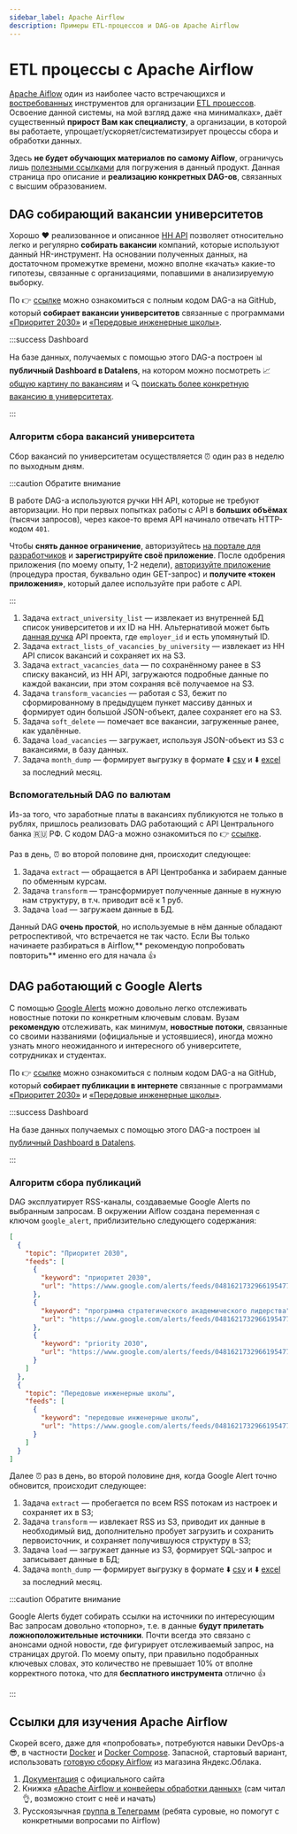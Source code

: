 ```yaml
---
sidebar_label: Apache Airflow
description: Примеры ETL-процессов и DAG-ов Apache Airflow
---
```


# ETL процессы с Apache Airflow

[Apache Aiflow](https://airflow.apache.org/) один из наиболее часто встречающихся и [востребованных](https://hh.ru/search/vacancy?no_magic=true&L_save_area=true&text=airflow&excluded_text=&area=113&salary=&currency_code=RUR&experience=doesNotMatter&order_by=relevance&search_period=0&items_on_page=50) инструментов для организации [ETL процессов](https://ru.wikipedia.org/wiki/ETL). Освоение данной системы, на мой взгляд даже «на минималках», даёт существенный **прирост Вам как специалисту**, а организации, в которой вы работаете, упрощает/ускоряет/систематизирует процессы сбора и обработки данных.

Здесь **не будет обучающих материалов по самому Aiflow**, ограничусь лишь [полезными ссылками](#cсылки-для-изучения-apache-airflow) для погружения в данный продукт. Данная страница про описание и **реализацию конкретных DAG-ов**, связанных с высшим образованием.

## DAG собирающий вакансии университетов

Хорошо ❤️ реализованное и описанное [HH API](https://github.com/hhru/api) позволяет относительно легко и регулярно **собирать вакансии** компаний, которые используют данный HR-инструмент. На основании полученных данных, на достаточном промежутке времени, можно вполне «качать» какие-то гипотезы, связанные с организациями, попавшими в анализируемую выборку.

По 👉 [ссылке](https://github.com/psalru/airflow/blob/master/dags/hh_university_vacancies.py) можно ознакомиться с полным кодом DAG-а на GitHub, который **собирает вакансии университетов** связанные с программами [«Приоритет 2030»](https://priority2030.ru/) и [«Передовые инженерные школы»](https://engineers2030.ru/).

:::success Dashboard

На базе данных, получаемых с помощью этого DAG-а построен 📊 **публичный Dashboard в Datalens**, на котором можно посмотреть 📈 [общую картину по вакансиям](https://datalens.yandex/qv1g5xwqyzysg?tab=mP) и 🔍 [поискать более конкретную вакансию в университетах](https://datalens.yandex/qv1g5xwqyzysg?tab=R2).

:::

### Алгоритм сбора вакансий университета

Сбор вакансий по университетам осуществляется ⏰ один раз в неделю по выходным дням.

:::caution Обратите внимание

В работе DAG-а используются ручки HH API, которые не требуют авторизации. Но при первых попытках работы с API в **больших объёмах** (тысячи запросов), через какое-то время API начинало отвечать HTTP-кодом `401`.

Чтобы **снять данное ограничение**, авторизуйтесь [на портале для разработчиков](https://dev.hh.ru/admin) и **зарегистрируйте своё приложение**. После одобрения приложения (по моему опыту, 1-2 недели), [авторизуйте приложение](https://github.com/hhru/api/blob/master/docs/authorization_for_application.md) (процедура простая, буквально один GET-запрос) и **получите «токен приложения»**, который далее используйте при работе с API.

:::

1. Задача `extract_university_list` — извлекает из внутренней БД список университетов и их ID на HH. Альтернативой может быть [данная ручка](https://app.psal.ru/api/university/) API проекта, где `employer_id` и есть упомянутый ID.
1. Задача `extract_lists_of_vacancies_by_university` — извлекает из HH API список вакансий и сохраняет их на S3.
1. Задача `extract_vacancies_data` — по сохранённому ранее в S3 списку вакансий, из HH API, загружаются подробные данные по каждой вакансии, при этом сохраняя всё получаемое на S3.
1. Задача `transform_vacancies` — работая с S3, бежит по сформированному в предыдущем пункет массиву данных и формирует один большой JSON-объект, далее сохраняет его на S3.
1. Задача `soft_delete` — помечает все вакансии, загруженные ранее, как удалённые.
1. Задача `load_vacancies` — загружает, используя JSON-объект из S3 с вакансиями, в базу данных.
1. Задача `month_dump` — формирует выгрузку в формате ⬇️ [csv](https://storage.yandexcloud.net/psal.public/hosts/psal/dumps/hh_university_vacancies_by_month.csv) и ⬇️ [excel](https://storage.yandexcloud.net/psal.public/hosts/psal/dumps/hh_university_vacancies_by_month.xlsx) за последний месяц.

### Вспомогательный DAG по валютам

Из-за того, что заработные платы в вакансиях публикуются не только в рублях, пришлось реализовать DAG работающий с API Центрального банка 🇷🇺 РФ. С кодом DAG-а можно ознакомиться по 👉 [ссылке](https://github.com/psalru/airflow/blob/a8545f93f7432374efd00094864d35e6187450b2/dags/hh_currency_exchange_rate.py).

Раз в день, ⏰ во второй половине дня, происходит следующее:

1. Задача `extract` — обращается в API Центробанка и забираем данные по обменным курсам.
1. Задача `transform` — трансформирует полученные данные в нужную нам структуру, в т.ч. приводит всё к 1 руб.
1. Задача `load` — загружаем данные в БД.

Данный DAG **очень простой**, но используемые в нём данные обладают ретроспективой, что встречается не так часто. Если Вы только начинаете разбираться в Airflow,** рекомендую попробовать повторить** именно его для начала 👍

## DAG работающий с Google Alerts

С помощью [Google Alerts](https://www.google.com/alerts) можно довольно легко отслеживать новостные потоки по конкретным ключевым словам. Вузам **рекомендую** отслеживать, как минимум, **новостные потоки**, связанные со своими названиями (официальные и устоявшиеся), иногда можно узнать много неожиданного и интересного об университете, сотрудниках и студентах.

По 👉 [ссылке](https://github.com/psalru/airflow/blob/master/dags/news_feed.py) можно ознакомиться с полным кодом DAG-а на GitHub, который **собирает публикации в интернете** связанные с программами [«Приоритет 2030»](https://priority2030.ru/) и [«Передовые инженерные школы»](https://engineers2030.ru/).

:::success Dashboard

На базе данных получаемых с помощью этого DAG-а построен 📊 [публичный Dashboard в Datalens](https://datalens.yandex/yogp2fsiiqh4o).

:::

### Алгоритм сбора публикаций

DAG эксплуатирует RSS-каналы, создаваемые Google Alerts по выбранным запросам. В окружении Aiflow создана переменная с ключом `google_alert`, приблизительно следующего содержания:

```json showLineNumbers title="Настройки DAG-а"
[
  {
    "topic": "Приоритет 2030",
    "feeds": [
      {
        "keyword": "приоритет 2030", 
        "url": "https://www.google.com/alerts/feeds/04816217329661954772/16039731801341369303"
      },
      {
        "keyword": "программа стратегического академического лидерства",
        "url": "https://www.google.com/alerts/feeds/04816217329661954772/3998321703702580804"
      },
      {
        "keyword": "priority 2030",
        "url": "https://www.google.com/alerts/feeds/04816217329661954772/7829070105676972604"
      }
    ]
  },
  {
    "topic": "Передовые инженерные школы",
    "feeds": [
      {
        "keyword": "передовые инженерные школы",
        "url": "https://www.google.com/alerts/feeds/04816217329661954772/7495754828704681196"
      }
    ]
  }
]
```

Далее ⏰ раз в день, во второй половине дня, когда Google Alert точно обновится, происходит следующее:

1. Задача `extract` — пробегается по всем RSS потокам из настроек и сохраняет их в S3;
1. Задача `transform` — извлекает RSS из S3, приводит их данные в необходимый вид, дополнительно пробует загрузить и сохранить первоисточник, и сохраняет получившуюся структуру в S3;
1. Задача `load` — загружает данные из S3, формирует SQL-запрос и записывает данные в БД;
1. Задача `month_dump` — формирует выгрузку в формате ⬇️ [csv](https://storage.yandexcloud.net/psal.public/hosts/psal/dumps/news_feed_by_month.csv) и ⬇️ [excel](https://storage.yandexcloud.net/psal.public/hosts/psal/dumps/news_feed_by_month.xlsx) за последний месяц.


:::caution Обратите внимание

Google Alerts будет собирать ссылки на источники по интересующим Вас запросам довольно «топорно», т.е. в данные **будут прилетать ложноположительные источники**. Почти всегда это связано с анонсами одной новости, где фигурирует отслеживаемый запрос, на страницах другой. По моему опыту, при правильно подобранных ключевых словах, это количество не превышает 10% от вполне корректного потока, что для **бесплатного инструмента** отлично 👍

:::

## Ссылки для изучения Apache Airflow

Скорей всего, даже для «попробовать», потребуются навыки DevOps-а 😎, в частности [Docker](https://docs.docker.com/) и [Docker Compose](https://docs.docker.com/compose/gettingstarted/). Запасной, стартовый вариант, использовать [готовую сборку Airflow](https://cloud.yandex.ru/marketplace/products/yc/apache-airflow-2) из магазина Яндекс.Облака.

1. [Документация](https://airflow.apache.org/docs/apache-airflow/stable/index.html) с официального сайта
1. Книжка [«Apache Airflow и конвейеры обработки данных»](https://dmkpress.com/catalog/computer/data/978-5-97060-970-5/) (сам читал 👌, возможно стоит с неё и начать)
1. Русскоязычная [группа в Телеграмм](https://t.me/ruairflow) (ребята суровые, но помогут с конкретными вопросами по Airflow)
